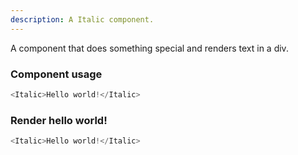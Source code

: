 ```yaml
---
description: A Italic component.
---
```



A component that does something special and renders text in a div.

### Component usage
```js
<Italic>Hello world!</Italic>
```

### Render hello world!

```js live
<Italic>Hello world!</Italic>
```
